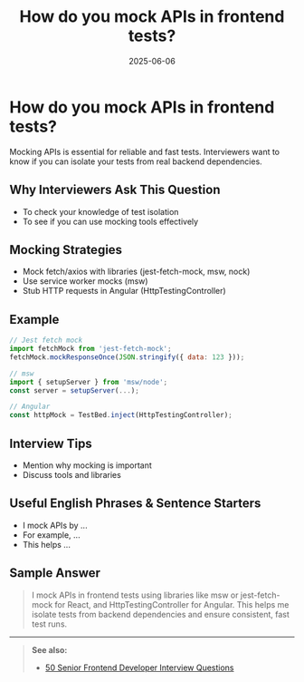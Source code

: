 ﻿---
title: 'How do you mock APIs in frontend tests?'
date: '2025-06-06'
tags: ['interview', 'testing', 'mock api', 'frontend']
draft: false
summary: 'A practical guide to mocking APIs in frontend tests, with examples and interview tips.'
authors: ['default']
layout: PostSimple
---

# How do you mock APIs in frontend tests?

Mocking APIs is essential for reliable and fast tests. Interviewers want to know if you can isolate your tests from real backend dependencies.

## Why Interviewers Ask This Question

- To check your knowledge of test isolation
- To see if you can use mocking tools effectively

## Mocking Strategies

- Mock fetch/axios with libraries (jest-fetch-mock, msw, nock)
- Use service worker mocks (msw)
- Stub HTTP requests in Angular (HttpTestingController)

## Example

```js
// Jest fetch mock
import fetchMock from 'jest-fetch-mock';
fetchMock.mockResponseOnce(JSON.stringify({ data: 123 }));

// msw
import { setupServer } from 'msw/node';
const server = setupServer(...);

// Angular
const httpMock = TestBed.inject(HttpTestingController);
```

## Interview Tips

- Mention why mocking is important
- Discuss tools and libraries

## Useful English Phrases & Sentence Starters

- I mock APIs by ...
- For example, ...
- This helps ...

## Sample Answer

> I mock APIs in frontend tests using libraries like msw or jest-fetch-mock for React, and HttpTestingController for Angular. This helps me isolate tests from backend dependencies and ensure consistent, fast test runs.

---

> **See also:**
>
> - [50 Senior Frontend Developer Interview Questions](./50-frontend-developer-interview-questions)
